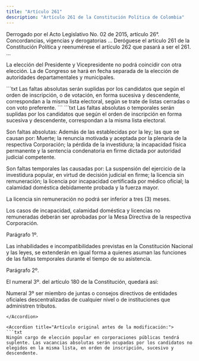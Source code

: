 ```yaml
---
title: "Artículo 261"
description: "Artículo 261 de la Constitución Política de Colombia"
---
```


<Warning>Derrogado por el Acto Legislativo No. 02 de 2015, artículo 26°. Concordancias, vigencias y derogatorias ... Deróguese el artículo 261 de la Constitución Política y reenumérese el artículo 262 que pasará a ser el 261. 
... </Warning>

La elección del Presidente y Vicepresidente no podrá coincidir con otra elección. La de Congreso se hará en fecha separada de la elección de autoridades departamentales y municipales.

<Accordion title="Artículo Modificado por el Acto Legislativo No. 01 de 2009, artículo 10°. El artículo 261 de la Constitución Política, quedará así:">
```txt
Las faltas absolutas serán suplidas por los candidatos que según el
orden de inscripción, o de votación, en forma sucesiva y descendente,
correspondan a la misma lista electoral, según se trate de listas
cerradas o con voto preferente.
```
</Accordion>

<Accordion title="Artículo Modificado por el Acto Legislativo No. 03 de 1993, artículo 2°. El artículo 261 de la Constitución Política, quedará así:">
```txt
Las faltas absolutas o temporales serán suplidas por los candidatos
que según el orden de inscripción en forma sucesiva y descendente,
correspondan a la misma lista electoral.

Son faltas absolutas: Además de las establecidas por la ley; las que
se causan por: Muerte; la renuncia motivada y aceptada por la plenaria
de la respectiva Corporación; la pérdida de la investidura; la
incapacidad física permanente y la sentencia condenatoria en firme
dictada por autoridad judicial competente.

Son faltas temporales las causadas por: La suspensión del ejercicio de
la investidura popular, en virtud de decisión judicial en firme; la
licencia sin remuneración; la licencia por incapacidad certificada por
médico oficial; la calamidad doméstica debidamente probada y la fuerza
mayor.

La licencia sin remuneración no podrá ser inferior a tres (3) meses.

Los casos de incapacidad, calamidad doméstica y licencias no
remuneradas deberán ser aprobadas por la Mesa Directiva de la
respectiva Corporación.

Parágrafo 1º.

Las inhabilidades e incompatibilidades previstas en la Constitución
Nacional y las leyes, se extenderán en igual forma a quienes asuman
las funciones de las faltas temporales durante el tiempo de su
asistencia.

Parágrafo 2º.

El numeral 3º. del artículo 180 de la Constitución, quedará así:

Numeral 3º ser miembro de juntas o consejos directivos de entidades
oficiales descentralizadas de cualquier nivel o de instituciones que
administren tributos.
```
</Accordion>

<Accordion title="Artículo original antes de la modificación:">
```txt
Ningún cargo de elección popular en corporaciones públicas tendrá
suplente. Las vacancias absolutas serán ocupadas por los candidatos no
elegidos en la misma lista, en orden de inscripción, sucesivo y
descendente.
```
</Accordion>
